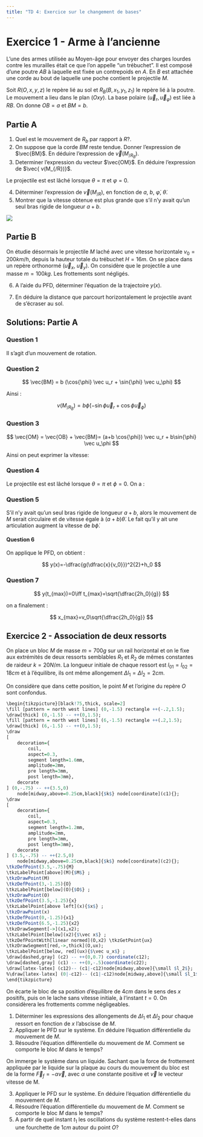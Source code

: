 ```yaml
---
title: "TD 4: Exercice sur le changement de bases"
---
```


\pagestyle{fancy} 

# Exercice 1 - Arme à l'ancienne
L’une des armes utilisée au Moyen-âge pour envoyer des charges lourdes contre les murailles était ce que l’on appelle “un trébuchet”. Il est composé d’une poutre $AB$ à laquelle est fixée un contrepoids en $A$. 
En $B$ est attachée une corde au bout de laquelle une poche contient le projectile $M$.

Soit $R(O,x,y,z)$ le repère lié au sol et $R_B(B,x_1,y_1,z_1)$ le repère lié à la poutre. 
Le mouvement a lieu dans le plan $(Oxy)$. 
La base polaire $(\vec u_r, \vec u_\varphi)$ est liée à $RB$. On donne $OB = a$ et $BM = b$.



:::: {layout="[ 70, 30 ]"}
::: {#first-column}

## Partie A
1. Quel est le mouvement de $R_b$ par rapport à $R$?.
2. On suppose que la corde $BM$ reste tendue. Donner l'expression de $\vec{BM}$. En déduire l'expression de $\vec v(M_{/R_B})$.
3. Determiner l'expression du vecteur $\vec{OM}$.  En déduire l'expression de $\vec{ v(M_{/R})}$.

Le projectile est est lâché lorsque $\theta=\pi$ et $\varphi=0$.

4. Déterminer l'expression de $\vec v(M_{/R})$, en fonction de $a$, $b$, $\dot{\varphi}$, $\dot{\theta}$.
5.  Montrer que la vitesse obtenue est plus grande que s’il n’y avait qu’un seul bras rigide de longueur $a+b$.
:::

::: {#second-column}
![](Figures/TD5im12.jpeg)
:::
::::




## Partie B

On étudie désormais le projectile $M$ laché avec une vitesse horizontale $v_0=200km/h$, depuis la hauteur totale du trébuchet $H=16m$. 
On se place dans un repère orthonormé ($\vec u_x$, $\vec u_y$). 
On considère que le projectile a une masse $m=100kg$. Les frottements sont négligés.

6. A l'aide du PFD, déterminer l'équation de la trajectoire $y(x)$.

7. En déduire la distance que parcourt horizontalement le projectile avant de s'écraser au sol.


## Solutions: Partie A

### Question 1

Il s'agit d'un mouvement de rotation.

### Question 2

$$
    \vec{BM} = b (\cos{\phi} \vec u_r + \sin{\phi} \vec u_\phi)
$$

Ainsi : 

$$
    v(M_{/R_B}) = b \dot{\phi} (-\sin{\phi} \vec u_r + \cos{\phi} \vec u_\phi)
$$

### Question 3
$$
    \vec{OM} = \vec{OB} + \vec{BM}= (a+b \cos{\phi}) \vec u_r + b\sin{\phi} \vec u_\phi
$$

Ainsi on peut exprimer la vitesse:

\begin{align*}
    v(M_{/R}) &= \dfrac{d\vec{OM}}{dt}_{/R}= \dfrac{d((a+b \cos{\phi}) \vec u_r + b\sin{\phi} \vec u_\phi)}{dt}_{/R}\\
    &= -b\dot{\phi}\sin{\phi} \vec u_r +(a+b \cos{\phi})\dot{\theta}\vec u_\phi+ b\dot{\phi}\cos{\phi} \vec u_\phi - b \sin{\phi}\dot{\theta}\vec u_r\\
    &=b\dot{\theta}(-\sin{\phi}\vec u_r+\cos{\phi}\vec u_\phi) + b\dot{\phi}(\sin{\phi}\vec u_r+\cos{\phi}\vec u_\phi) + a\dot{\theta}\vec u_\phi
\end{align*}

### Question 4

Le projectile est est lâché lorsque $\theta=\pi$ et $\phi=0$. On a : 
\begin{align*}
    v(M_{/R}) &=b\dot{\theta}(-\sin{0}\vec u_r+\cos{0}\vec u_\phi) + b\dot{\phi}(\sin{0}\vec u_r+\cos{0}\vec u_\phi) + a\dot{\theta}\vec u_\phi\\
    &= (a\dot{\theta}+b(\dot{\theta}+\dot{\phi}))\vec u_\phi
\end{align*}

### Question 5

S’il n’y avait qu’un seul bras rigide de longueur $a + b$, alors le mouvement de $M$ serait circulaire et de vitesse égale à $(a + b)\dot{\theta}$. Le fait qu’il y ait une articulation augment la vitesse de $b\dot{\phi}$.

#### Question 6

On applique le PFD, on obtient : 

$$
y(x)=-\dfrac{g(\dfrac{x}{v_0}})^2{2}+h_0
$$

### Question 7

$$
y(t_{max})=0\iff t_{max}=\sqrt{\dfrac{2h_0}{g}}
$$

on a finalement : 

$$
x_{max}=v_0\sqrt{\dfrac{2h_0}{g}}
$$




## Exercice 2 - Association de deux ressorts

On place un bloc $M$ de masse  $m= 700g$ sur un rail horizontal et on le fixe aux extrémités de deux ressorts semblables $R_1$ et $R_2$ de mêmes constantes de raideur $k= 20N/m$. 
La longueur initiale de chaque ressort est $l_{01} = l_{02} = 18cm$ et à l’équilibre, ils ont même allongement $\Delta l_1 = \Delta l_2 = 2cm$.

On considère que dans cette position, le point $M$ et l'origine du repère $O$ sont confondus.


```r

\begin{tikzpicture}[black!75,thick, scale=2]
\fill [pattern = north west lines] (0,-1.5) rectangle ++(-.2,1.5);
\draw[thick] (0,-1.5) -- ++(0,1.5);
\fill [pattern = north west lines] (6,-1.5) rectangle ++(.2,1.5);
\draw[thick] (6,-1.5) -- ++(0,1.5);
\draw
[
    decoration={
        coil,
        aspect=0.3, 
        segment length=1.6mm, 
        amplitude=2mm, 
        pre length=3mm,
        post length=3mm},
    decorate
] (0,-.75) -- ++(3.5,0) 
    node[midway,above=0.25cm,black]{$k$} node[coordinate](c1){}; 
\draw
[
    decoration={
        coil,
        aspect=0.3, 
        segment length=1.2mm, 
        amplitude=2mm, 
        pre length=3mm,
        post length=3mm},
    decorate
] (3.5,-.75) -- ++(2.5,0) 
    node[midway,above=0.25cm,black]{$k$} node[coordinate](c2){};  
\tkzDefPoint(3.5,-.75){M}
\tkzLabelPoint[above](M){$M$} ;
\tkzDrawPoint(M)
\tkzDefPoint(3,-1.25){O}
\tkzLabelPoint[below](O){$O$} ;
\tkzDrawPoint(O)
\tkzDefPoint(3.5,-1.25){x}
\tkzLabelPoint[above left](x){$x$} ;
\tkzDrawPoint(x)
\tkzDefPoint(0,-1.25){x1}
\tkzDefPoint(6.5,-1.25){x2}
\tkzDrawSegment[->](x1,x2);
\tkzLabelPoint[below](x2){$\vec x$} ;
\tkzDefPointWith[linear normed](O,x2) \tkzGetPoint{ux}
\tkzDrawSegment[red,->,thick](O,ux);
\tkzLabelPoint[below, red](ux){$\vec u_x$} ;
\draw[dashed,gray] (c2) -- ++(0,0.7) coordinate(c12);
\draw[dashed,gray] (c1) -- ++(0,-.5)coordinate(c22);
\draw[latex-latex] (c12)-- (c1|-c12)node[midway,above]{\small $l_2$};
%\draw[latex-latex] (0|-c12)-- (c1|-c12)node[midway,above]{\small $l_1$};     
\end{tikzpicture}
```


On écarte le bloc de sa position d’équilibre de $4cm$ dans le sens des $x$ positifs, puis on le lache sans vitesse initiale, à l’instant $t=0$. On considèrera les frottements comme négligeables.

1. Déterminer les expressions des allongements de $\Delta l_1$ et $\Delta l_2$ pour chaque ressort en fonction de $x$ l’abscisse de $M$.
2. Appliquer le PFD sur le système. En déduire l’équation différentielle du mouvement de $M$.
3. Résoudre l'équation différentielle du mouvement de $M$. Comment se comporte le bloc $M$ dans le temps?


On immerge le système dans un liquide. Sachant que la force de frottement appliquée par le liquide sur la plaque au cours du mouvement du bloc est de la forme $\vec F_f=-\alpha \vec v$, avec $\alpha$ une constante positive et $\vec v$ le vecteur vitesse de M.


3. Appliquer le PFD sur le système. En déduire l’équation différentielle du mouvement de $M$.
4. Résoudre l'équation différentielle du mouvement de $M$. Comment se comporte le bloc $M$ dans le temps?
5. A partir de quel instant $t_1$ les oscillations du système restent-t-elles dans une fourchette de $1cm$ autour du point $O$?



